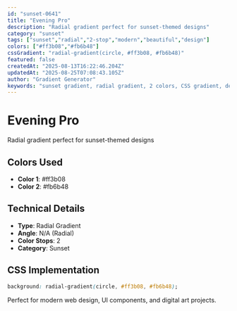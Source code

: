 ```yaml
---
id: "sunset-0641"
title: "Evening Pro"
description: "Radial gradient perfect for sunset-themed designs"
category: "sunset"
tags: ["sunset","radial","2-stop","modern","beautiful","design"]
colors: ["#ff3b08","#fb6b48"]
cssGradient: "radial-gradient(circle, #ff3b08, #fb6b48)"
featured: false
createdAt: "2025-08-13T16:22:46.204Z"
updatedAt: "2025-08-25T07:08:43.105Z"
author: "Gradient Generator"
keywords: "sunset gradient, radial gradient, 2 colors, CSS gradient, design, #ff3b08, #fb6b48"
---
```


# Evening Pro

Radial gradient perfect for sunset-themed designs

## Colors Used
- **Color 1**: #ff3b08
- **Color 2**: #fb6b48

## Technical Details
- **Type**: Radial Gradient
- **Angle**: N/A (Radial)
- **Color Stops**: 2
- **Category**: Sunset

## CSS Implementation
```css
background: radial-gradient(circle, #ff3b08, #fb6b48);
```

Perfect for modern web design, UI components, and digital art projects.
